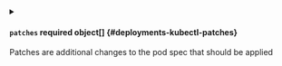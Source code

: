 

<div className="group" data-group="modifications">
<details className="config-field" data-expandable="true">
<summary>

#### `patches` <span className="config-field-required" data-required="false">required</span> <span className="config-field-type">object[]</span> <span className="config-field-default"></span> <span className="config-field-enum"></span> {#deployments-kubectl-patches}

Patches are additional changes to the pod spec that should be applied

</summary>

<PartialPatchesreference />


</details>

</div>